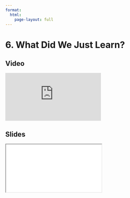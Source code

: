 ```yaml
---
format:
  html:
    page-layout: full
---
```


# 6. What Did We Just Learn?

::: {.panel-tabset .nav-pills}

## Video

<iframe
    class="video"
    src="https://www.youtube.com/embed/4q6DXyo-V6Q?start=686&end=709&rel=0" 
    title="Module 5 Video - What Did We Just Learn?"
    frameborder="0"
    allow="accelerometer; autoplay; clipboard-write; encrypted-media; gyroscope; picture-in-picture"
    allowfullscreen
></iframe>

## Slides

<iframe
    class="slide-deck"
    src="slides/module5_21.html"
></iframe>

:::
